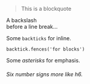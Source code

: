 
> This is a blockquote

A backslash\
before a line break…

Some `backticks` for inline.

```tsx
backtick.fences('for blocks')
```

Some *asterisks* for emphasis.

###### Six number signs more like h6.